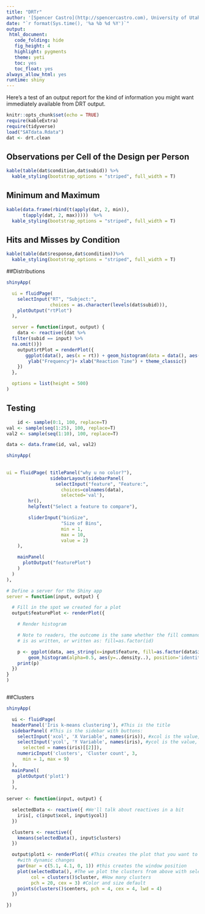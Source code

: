 ```yaml
---
title: "DRTr"
author: '[Spencer Castro](http://spencercastro.com), University of Utah'
date: "`r format(Sys.time(), '%a %b %d %Y')`"
output:
 html_document:
   code_folding: hide
   fig_height: 4
   highlight: pygments
   theme: yeti
   toc: yes
   toc_float: yes
always_allow_html: yes
runtime: shiny
---
```


Here's a test of an output report for the kind of information you might want immediately available from DRT output.
```r
knitr::opts_chunk$set(echo = TRUE)
require(kableExtra)
require(tidyverse)
load("SATdata.Rdata")
dat <- drt.clean 
```

## Observations per Cell of the Design per Person

```r
kable(table(dat$condition,dat$subid)) %>%
  kable_styling(bootstrap_options = "striped", full_width = T)

```



## Minimum and Maximum

```r
kable(data.frame(rbind(t(apply(dat, 2, min)),
      t(apply(dat, 2, max)))))  %>%
  kable_styling(bootstrap_options = "striped", full_width = T)

```

## Hits and Misses by Condition

```r
kable(table(dat$response,dat$condition))%>%
  kable_styling(bootstrap_options = "striped", full_width = T)


```


##Distributions

```r

shinyApp(

  ui = fluidPage(
    selectInput("RT", "Subject:",
                choices = as.character(levels(dat$subid))),
    plotOutput("rtPlot")
  ),

  server = function(input, output) {
    data <- reactive({dat %>%
  filter(subid == input) %>%
  na.omit()})
    output$rtPlot = renderPlot({
       ggplot(data(), aes(x = rt)) + geom_histogram(data = data(), aes(x = dat$rt, y=..density.., fill = dat$condition), alpha = .5)+ 
        ylab("Frequency")+ xlab("Reaction Time") + theme_classic()
    })
  },

  options = list(height = 500)
)
```


## Testing

```r
    id <- sample(0:1, 100, replace=T)
val <- sample(seq(1:25), 100, replace=T)
val2 <- sample(seq(1:10), 100, replace=T)

data <- data.frame(id, val, val2)

shinyApp(
  
  
ui = fluidPage( titlePanel("why u no color?"),
                sidebarLayout(sidebarPanel(
                  selectInput("feature", "Feature:",
                    choices=colnames(data),
                    selected='val'),
        hr(),
        helpText("Select a feature to compare"),

        sliderInput("binSize",
                    "Size of Bins",
                    min = 1,
                    max = 10,
                    value = 2)
    ),

    mainPanel(
      plotOutput("featurePlot")
    )
  )
),

# Define a server for the Shiny app
server = function(input, output) {

  # Fill in the spot we created for a plot
  output$featurePlot <- renderPlot({

    # Render histogram

    # Note to readers, the outcome is the same whether the fill command
    # is as written, or written as: fill=as.factor(id)

    p <- ggplot(data, aes_string(x=input$feature, fill=as.factor(data$id))) +
        geom_histogram(alpha=0.5, aes(y=..density..), position='identity', binwidth = input$binSize);
    print(p)
  })
}
)



```


##Clusters


```r
shinyApp(

  ui <- fluidPage(
  headerPanel('Iris k-means clustering'), #This is the title
  sidebarPanel( #This is the sidebar with buttons:
    selectInput('xcol', 'X Variable', names(iris)), #xcol is the value, X Variable the label
    selectInput('ycol', 'Y Variable', names(iris), #ycol is the value, Y Variable the label
      selected = names(iris)[[2]]),
    numericInput('clusters', 'Cluster count', 3,
      min = 1, max = 9)
  ),
  mainPanel(
    plotOutput('plot1')
  )
  ),
  
server <- function(input, output) {

  selectedData <- reactive({ #We'll talk about reactives in a bit
    iris[, c(input$xcol, input$ycol)]
  })

  clusters <- reactive({
    kmeans(selectedData(), input$clusters)
  })

  output$plot1 <- renderPlot({ #This creates the plot that you want to see
    #with dynamic changes
    par(mar = c(5.1, 4.1, 0, 1)) #this creates the window position
    plot(selectedData(), #The we plot the clusters from above with selectedData()
         col = clusters()$cluster, #How many clusters
         pch = 20, cex = 3) #Color and size default
    points(clusters()$centers, pch = 4, cex = 4, lwd = 4)
  })

})
```




